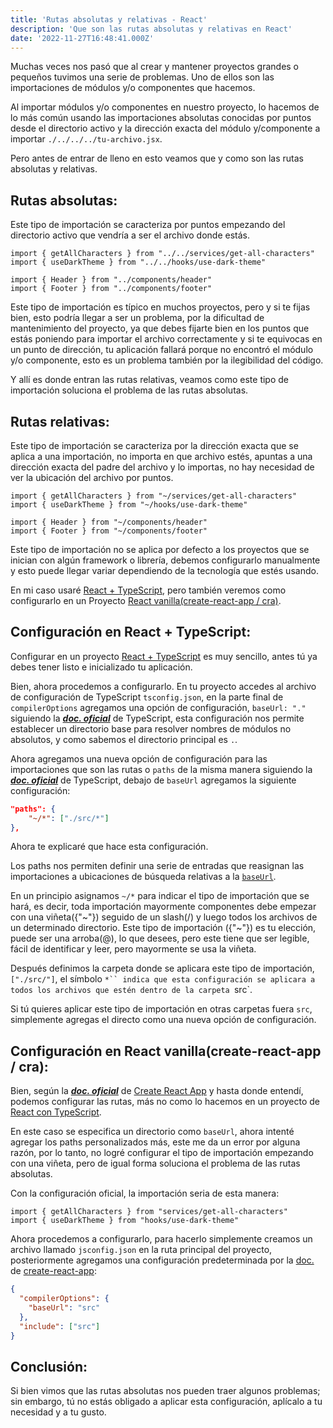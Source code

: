 ```yaml
---
title: 'Rutas absolutas y relativas - React'
description: 'Que son las rutas absolutas y relativas en React'
date: '2022-11-27T16:48:41.000Z'
---
```


Muchas veces nos pasó que al crear y mantener proyectos grandes o pequeños tuvimos una serie de problemas. Uno de ellos son las importaciones de módulos y/o componentes que hacemos.

Al importar módulos y/o componentes en nuestro proyecto, lo hacemos de lo más común usando las importaciones absolutas conocidas por puntos desde el directorio activo y la dirección exacta del módulo y/componente a importar `./../../../tu-archivo.jsx`.

Pero antes de entrar de lleno en esto veamos que y como son las rutas absolutas y relativas.

## Rutas absolutas:

Este tipo de importación se caracteriza por puntos empezando del directorio activo que vendría a ser el archivo donde estás.

```tsx
import { getAllCharacters } from "../../services/get-all-characters"
import { useDarkTheme } from "../../hooks/use-dark-theme"

import { Header } from "../components/header"
import { Footer } from "../components/footer"
```

Este tipo de importación es típico en muchos proyectos, pero y si te fijas bien, esto podría llegar a ser un problema, por la dificultad de mantenimiento del proyecto, ya que debes fijarte bien en los puntos que estás poniendo para importar el archivo correctamente y si te equivocas en un punto de dirección, tu aplicación fallará porque no encontró el módulo y/o componente, esto es un problema también por la ilegibilidad del código.

Y allí es donde entran las rutas relativas, veamos como este tipo de importación soluciona el problema de las rutas absolutas.

## Rutas relativas:

Este tipo de importación se caracteriza por la dirección exacta que se aplica a una importación, no importa en que archivo estés, apuntas a una dirección exacta del padre del archivo y lo importas, no hay necesidad de ver la ubicación del archivo por puntos.

```tsx
import { getAllCharacters } from "~/services/get-all-characters"
import { useDarkTheme } from "~/hooks/use-dark-theme"

import { Header } from "~/components/header"
import { Footer } from "~/components/footer"
```

Este tipo de importación no se aplica por defecto a los proyectos que se inician con algún framework o librería, debemos configurarlo manualmente y esto puede llegar variar dependiendo de la tecnología que estés usando.

En mi caso usaré [React + TypeScript](/blog/rutas-absolutas-y-relativas-react#configuración-en-react--typescript), pero también veremos como configurarlo en un Proyecto [React vanilla(create-react-app / cra)](/blog/rutas-absolutas-y-relativas-react#configuración-en-react-vanillacreate-react-app--cra).

## Configuración en React + TypeScript:

Configurar en un proyecto [React + TypeScript](https://create-react-app.dev/docs/adding-typescript/) es muy sencillo, antes tú ya debes tener listo e inicializado tu aplicación.

Bien, ahora procedemos a configurarlo. En tu proyecto accedes al archivo de configuración de TypeScript `tsconfig.json`, en la parte final de `compilerOptions` agregamos una opción de configuración, `baseUrl: "."` siguiendo la ***[doc. oficial](https://www.typescriptlang.org/tsconfig#baseUrl)*** de TypeScript, esta configuración nos permite establecer un directorio base para resolver nombres de módulos no absolutos, y como sabemos el directorio principal es `.`.

Ahora agregamos una nueva opción de configuración para las importaciones que son las rutas o `paths` de la misma manera siguiendo la ***[doc. oficial](https://www.typescriptlang.org/tsconfig#paths)*** de TypeScript, debajo de `baseUrl` agregamos la siguiente configuración:

```json
"paths": {
    "~/*": ["./src/*"]
},
```

Ahora te explicaré que hace esta configuración.

Los paths nos permiten definir una serie de entradas que reasignan las importaciones a ubicaciones de búsqueda relativas a la [`baseUrl`](https://www.notion.so/Rutas-absolutas-y-relativas-React-82f478164ea64c91880a78c3ad84ab43).

En un principio asignamos `~/*` para indicar el tipo de importación que se hará, es decir, toda importación mayormente componentes debe empezar con una viñeta({"~"}) seguido de un slash(/) y luego todos los archivos de un determinado directorio. Este tipo de importación ({"~"}) es tu elección, puede ser una arroba(@), lo que desees, pero este tiene que ser legible, fácil de identificar y leer, pero mayormente se usa la viñeta.

Después definimos la carpeta donde se aplicara este tipo de importación, `["./src/"]`, el símbolo `*`` indica que esta configuración se aplicara a todos los archivos que estén dentro de la carpeta `src`.

Si tú quieres aplicar este tipo de importación en otras carpetas fuera `src`, simplemente agregas el directo como una nueva opción de configuración.

## Configuración en React vanilla(create-react-app / cra):

Bien, según la ***[doc. oficial](https://create-react-app.dev/docs/importing-a-component/#absolute-imports)*** de [Create React App](https://create-react-app.dev/) y hasta donde entendí, podemos configurar las rutas, más no como lo hacemos en un proyecto de [React con TypeScript](/blog/rutas-absolutas-y-relativas-react#configuración-en-react--typescript).

En este caso se especifica un directorio como `baseUrl`, ahora intenté agregar los paths personalizados más, este me da un error por alguna razón, por lo tanto, no logré configurar el tipo de importación empezando con una viñeta, pero de igual forma soluciona el problema de las rutas absolutas.

Con la configuración oficial, la importación seria de esta manera:

```tsx
import { getAllCharacters } from "services/get-all-characters"
import { useDarkTheme } from "hooks/use-dark-theme"
```

Ahora procedemos a configurarlo, para hacerlo simplemente creamos un archivo llamado `jsconfig.json` en la ruta principal del proyecto, posteriormente agregamos una configuración predeterminada por la [doc.](https://create-react-app.dev/docs/importing-a-component/#absolute-imports)
 de [create-react-app](https://create-react-app.dev/):

```json
{
  "compilerOptions": {
    "baseUrl": "src"
  },
  "include": ["src"]
}
```

## Conclusión:

Si bien vimos que las rutas absolutas nos pueden traer algunos problemas; sin embargo, tú no estás obligado a aplicar esta configuración, aplícalo a tu necesidad y a tu gusto.